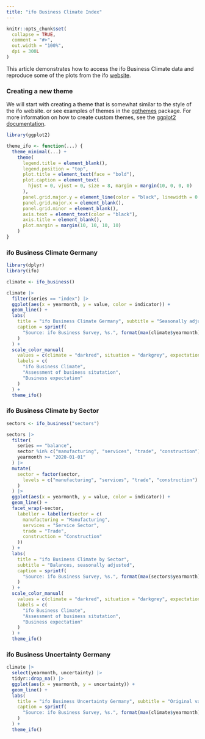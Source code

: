 ```yaml
---
title: "ifo Business Climate Index"
---
```


```r
knitr::opts_chunk$set(
  collapse = TRUE,
  comment = "#>",
  out.width = "100%",
  dpi = 300L
)
```

This article demonstrates how to access the ifo Business Climate data and reproduce some of the plots from the ifo [website](https://www.ifo.de/en/survey/ifo-business-climate-index-germany).

### Creating a new theme

We will start with creating a theme that is somewhat similar to the style of the ifo website.
or see examples of themes in the [ggthemes](https://cran.r-project.org/package=ggthemes) package.
For more information on how to create custom themes, see the [ggplot2 documentation](https://ggplot2.tidyverse.org/articles/ggplot2-in-packages.html#creating-a-new-theme).

```r
library(ggplot2)

theme_ifo <- function(...) {
  theme_minimal(...) +
    theme(
      legend.title = element_blank(),
      legend.position = "top",
      plot.title = element_text(face = "bold"),
      plot.caption = element_text(
        hjust = 0, vjust = 0, size = 8, margin = margin(10, 0, 0, 0)
      ),
      panel.grid.major.y = element_line(color = "black", linewidth = 0.2),
      panel.grid.major.x = element_blank(),
      panel.grid.minor = element_blank(),
      axis.text = element_text(color = "black"),
      axis.title = element_blank(),
      plot.margin = margin(10, 10, 10, 10)
    )
}
```

### ifo Business Climate Germany

```r
library(dplyr)
library(ifo)

climate <- ifo_business()

climate |>
  filter(series == "index") |>
  ggplot(aes(x = yearmonth, y = value, color = indicator)) +
  geom_line() +
  labs(
    title = "ifo Business Climate Germany", subtitle = "Seasonally adjusted",
    caption = sprintf(
      "Source: ifo Business Survey, %s.", format(max(climate$yearmonth), "%B %Y")
    )
  ) +
  scale_color_manual(
    values = c(climate = "darkred", situation = "darkgrey", expectation = "darkblue"),
    labels = c(
      "ifo Business Climate",
      "Assessment of business situtation",
      "Business expectation"
    )
  ) +
  theme_ifo()
```

### ifo Business Climate by Sector

```r
sectors <- ifo_business("sectors")

sectors |>
  filter(
    series == "balance",
    sector %in% c("manufacturing", "services", "trade", "construction"),
    yearmonth >= "2020-01-01"
  ) |>
  mutate(
    sector = factor(sector,
      levels = c("manufacturing", "services", "trade", "construction")
    )
  ) |>
  ggplot(aes(x = yearmonth, y = value, color = indicator)) +
  geom_line() +
  facet_wrap(~sector,
    labeller = labeller(sector = c(
      manufacturing = "Manufacturing",
      services = "Service Sector",
      trade = "Trade",
      construction = "Construction"
    ))
  ) +
  labs(
    title = "ifo Business Climate by Sector",
    subtitle = "Balances, seasonally adjusted",
    caption = sprintf(
      "Source: ifo Business Survey, %s.", format(max(sectors$yearmonth), "%B %Y")
    )
  ) +
  scale_color_manual(
    values = c(climate = "darkred", situation = "darkgrey", expectation = "darkblue"),
    labels = c(
      "ifo Business Climate",
      "Assessment of business situtation",
      "Business expectation"
    )
  ) +
  theme_ifo()
```

### ifo Business Uncertainty Germany

```r
climate |>
  select(yearmonth, uncertainty) |>
  tidyr::drop_na() |>
  ggplot(aes(x = yearmonth, y = uncertainty)) +
  geom_line() +
  labs(
    title = "ifo Business Uncertainty Germany", subtitle = "Original values",
    caption = sprintf(
      "Source: ifo Business Survey, %s.", format(max(climate$yearmonth), "%B %Y")
    )
  ) +
  theme_ifo()
```
